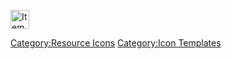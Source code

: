 [[File:Item Icon New Model Gun Mount Improvement Material.png|30px|link=New Model Gun Mount Improvement Material]]<noinclude>[[Category:Resource Icons]] [[Category:Icon Templates]]</noinclude>